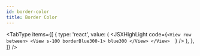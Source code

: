 ```yaml
---
id: border-color
title: Border Color
---
```



<BorderColor />

<TabType
  items={[
    {
      type: 'react',
      value: (
        <JSXHighLight
          code={`
<View row between>
  <View s-100 borderBlue300-1>
    blue300
  </View>
</View>  
`}
        />
      ),
    },
  ]}
/>
